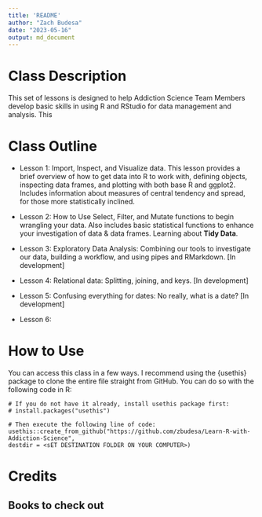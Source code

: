 ```yaml
---
title: 'README'
author: "Zach Budesa"
date: "2023-05-16"
output: md_document
---
```


# Class Description
This set of lessons is designed to help Addiction Science Team Members develop basic skills in using R and RStudio for data management and analysis. This 

# Class Outline

-   Lesson 1: Import, Inspect, and Visualize data. This lesson provides a brief overview of how to get data into R to work with, defining objects, inspecting data frames, and plotting with both base R and ggplot2. Includes information about measures of central tendency and spread, for those more statistically inclined.

-   Lesson 2: How to Use Select, Filter, and Mutate functions to begin wrangling your data. Also includes basic statistical functions to enhance your investigation of data & data frames. Learning about __Tidy Data__.

-   Lesson 3: Exploratory Data Analysis: Combining our tools to investigate our data, building a workflow, and using pipes and RMarkdown. [In development]

-   Lesson 4: Relational data: Splitting, joining, and keys. [In development]

-   Lesson 5: Confusing everything for dates: No really, what is a date? [In development]

-   Lesson 6: 

# How to Use
You can access this class in a few ways. I recommend using the {usethis} package to clone the entire file straight from GitHub. You can do so with the following code in R:

```
# If you do not have it already, install usethis package first:
# install.packages("usethis")

# Then execute the following line of code:
usethis::create_from_github("https://github.com/zbudesa/Learn-R-with-Addiction-Science", 
destdir = <sET DESTINATION FOLDER ON YOUR COMPUTER>)
```

# Credits


## Books to check out

